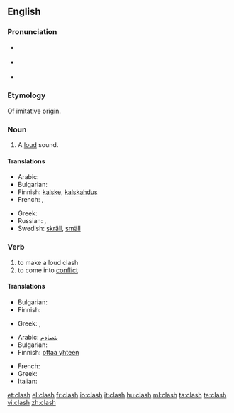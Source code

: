 {{wikipedia}}
==English==

===Pronunciation===
* {{a|UK}} {{IPA|/ˈklɑːʃ/}}
* {{a|UK}} {{IPA|/ˈklæʃ/}}
* {{rhymes|æʃ}}

===Etymology===
Of imitative origin.

===Noun===
{{en-noun|es}}

# {{onomat}} A [[loud]] sound.

====Translations====
{{trans-top|loud sound}}
* Arabic: {{t|ar|تصادم|sc=Arab}}
* Bulgarian: {{t|bg|трясък|m|sc=Cyrl}}
* Finnish: [[kalske]], [[kalskahdus]]
* French: {{t+|fr|fracas}}, {{t+|fr|cliquetis}}
{{trans-mid}}
* Greek: {{t+|el|κλαγγή|f|tr=klagi|sc=Grek}}
* Russian: {{t+|ru|лязг|sc=Cyrl}}, {{t+|ru|громыхание|sc=Cyrl}}
* Swedish: [[skräll]], [[smäll]]
{{trans-bottom}}

===Verb===
{{en-verb|clash|es}}

# to make a loud clash
# to come into [[conflict]]

====Translations====
{{trans-top|clash}}
* Bulgarian: {{t|bg|тряскам|sc=Cyrl}}
* Finnish: {{t-|fi|kalskahtaa}}
{{trans-mid}}
* Greek: {{t|el|κλαγγάζω|tr=klagazo|sc=Grek}},  {{t|el|βροντώ|tr=vronto|sc=Grek}}
{{trans-bottom}}

{{trans-top|conflict}}
* Arabic: [[يتصادم]]
* Bulgarian: {{t|bg|сблъсквам се|sc=Cyrl}}
* Finnish: [[ottaa yhteen]]
{{trans-mid}}
* French: {{t+|fr|s'affronter}}
* Greek: {{t|el|συγκρούομαι|tr=sinkruome|sc=Grek}}
* Italian: {{t+|it|cozzare}}
{{trans-bottom}}

[[et:clash]]
[[el:clash]]
[[fr:clash]]
[[io:clash]]
[[it:clash]]
[[hu:clash]]
[[ml:clash]]
[[ta:clash]]
[[te:clash]]
[[vi:clash]]
[[zh:clash]]